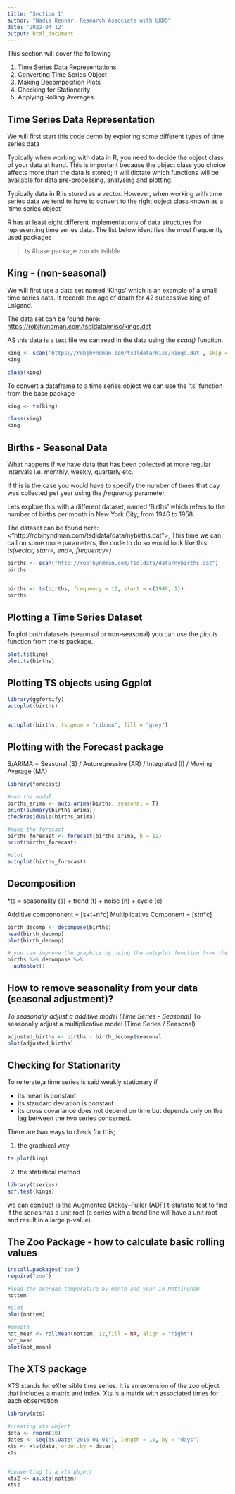 ```yaml
---
title: "Section 1"
author: "Nadia Kennar, Research Associate with UKDS"
date: '2022-04-12'
output: html_document
---
```


This section will cover the following 

1. Time Series Data Representations 
2. Converting Time Series Object 
3. Making Decomposition Plots 
4. Checking for Stationarity 
5. Applying Rolling Averages




## Time Series Data Representation 


We will first start this code demo by exploring some different types of time series data 

Typically when working with data in R, you need to decide the object class of your data at hand. This is important because the object class you choice affects more than the data is stored; it will dictate which functions will be available for data pre-processing, analysing and plotting. 

Typically data in R is stored as a vector. However, when working with time series data we tend to have to convert to the right object class known as a 'time series object' 

R has at least eight different implementations of data structures for representing time series data. The list below identifies the most frequently used packages

> ts #base package 
> zoo 
> xts 
> tsibble 




## King - (non-seasonal)

We will first use a data set named 'Kings' which is an example of a small time series data. It records the age of death for 42 successive king of Enlgand.

The data set can be found here: <https://robjhyndman.com/tsdldata/misc/kings.dat>

AS this data is a text file we can read in the data using the *scan()* function. 


```r

king <- scan('https://robjhyndman.com/tsdldata/misc/kings.dat', skip = 3) 
king

class(king)
```



To convert a dataframe to a time series object we can use the 'ts' function from the base package 


```r
king <- ts(king)

class(king)
king
```





## Births - Seasonal Data 

What happens if we have data that has been collected at more regular intervals i.e. monthly, weekly, quarterly etc. 

If this is the case you would have to specify the number of times that day was collected pet year using the *frequency* parameter. 

Lets explore this with a different dataset, named 'Births' which refers to the number of births per month in New York City, from 1946 to 1958. 

The dataset can be found here: <"http://robjhyndman.com/tsdldata/data/nybirths.dat">, This time we can call on some more parameters, the code to do so would look like this *ts(vector, start=, end=, frequency=)*


```r
births <- scan("http://robjhyndman.com/tsdldata/data/nybirths.dat")
births


births <- ts(births, frequency = 12, start = c(1946, 1))
births

```






## Plotting a Time Series Dataset 

To plot both datasets (seaonsol or non-seasonal) you can use the
*plot.ts* function from the ts package. 



```r
plot.ts(king)
plot.ts(births)
```



## Plotting TS objects using Ggplot

```r
library(ggfortify)
autoplot(births)


autoplot(births, ts.geom = "ribbon", fill = "grey")

```



## Plotting with the Forecast package 

S/ARIMA = 
Seasonal (S) / Autoregressive (AR) / Integrated (I) / Moving Average (MA)


```r
library(forecast)

#run the model 
births_arima <- auto.arima(births, seasonal = T)
print(summary(births_arima))
checkresiduals(births_arima)

#make the forecast 
births_forecast <- forecast(births_arima, h = 12)
print(births_forecast)

#plot 
autoplot(births_forecast)

```






## Decomposition

*ts = seasonality (s) + trend (t) + noise (n) + cycle (c)

Additive compononent = [s+t+n*c]
Multiplicative Component = [s*t*n*c]


```r
birth_decomp <- decompose(births)
head(birth_decomp)
plot(birth_decomp)

# you can improve the graphics by using the autoplot function from the forecast package
births %>% decompose %>% 
  autoplot()
```



## How to remove seasonality from your data (seasonal adjustment)?

*To seasonally adjust a additive model (Time Series - Seasonal)
*To seasonally adjust a multiplicative model (Time Series / Seasonal)

```r
adjusted_births <- births - birth_decomp$seasonal
plot(adjusted_births)
```






## Checking for Stationarity 

To reiterate,a time series is said weakly stationary if 

-  its mean is constant
-  its standard deviation is constant 
-  its cross covariance does not depend on time but depends only on the lag between the two series concerned. 

There are two ways to check for this; 


1. the graphical way 

```r
ts.plot(king)

```




2. the statistical method

```r
library(tseries)
adf.test(kings)
```


we can conduct is the Augmented Dickey–Fuller (ADF) t-statistic test to find if the series has a unit root (a series with a trend line will have a unit root and result in a large p-value).






## The Zoo Package - how to calculate basic rolling values 


```r
install.packages("zoo")
require("zoo")

#load the avergae temperatire by month and year in Nottingham
nottem

#plot 
plot(nottem)

#smooth 
not_mean <- rollmean(nottem, 12,fill = NA, align = "right")
not_mean
plot(not_mean)

```





## The XTS package 

XTS stands for eXtensible time series. It is an extension of the zoo object that includes a matrix and index. Xts is a matrix with associated times for each observation


```r
library(xts)

#creating xts object
data <- rnorm(10)
dates <- seq(as.Date("2016-01-01"), length = 10, by = "days")
xts <- xts(data, order.by = dates)
xts


#converting to a xts pbject 
xts2 <- as.xts(nottem)
xts2


```












